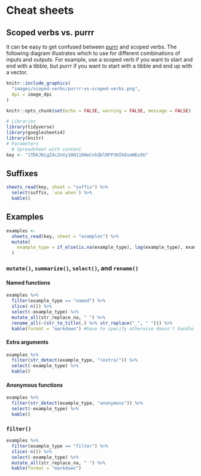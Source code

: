 
# Cheat sheets

## Scoped verbs vs. purrr

It can be easy to get confused between [purrr](https://dcl-prog.stanford.edu/purrr-basics.html) and scoped verbs. The following diagram illustrates which to use for different combinations of inputs and outputs. For example, use a scoped verb if you want to start and end with a tibble, but purrr if you want to start with a tibble and end up with a vector.

```r
knitr::include_graphics(
  "images/scoped-verbs/purrr-vs-scoped-verbs.png", 
  dpi = image_dpi
)
```


```r
knitr::opts_chunk$set(echo = FALSE, warning = FALSE, message = FALSE)
```

```r
# Libraries
library(tidyverse)
library(googlesheets4)
library(knitr)
# Parameters
  # Spreadsheet with content
key <- "1TDkJNigZ4c2nVy18N116HwCnkQblRFP3HIkOsmWEo9U"
```

## Suffixes

```r
sheets_read(key, sheet = "suffix") %>% 
  select(suffix, `use when`) %>% 
  kable() 
```

## Examples

```r
examples <-
  sheets_read(key, sheet = "examples") %>% 
  mutate(
    example_type = if_else(is.na(example_type), lag(example_type), example_type)
  )
```

### `mutate()`, `summarize()`, `select()`, and `rename()`

#### Named functions

```r
examples %>% 
  filter(example_type == "named") %>% 
  slice(-n()) %>% 
  select(-example_type) %>% 
  mutate_all(str_replace_na, " ") %>% 
  rename_all(~(str_to_title(.) %>% str_replace("_", " "))) %>% 
  kable(format = "markdown") #have to specify otherwise doesn't handle empty rows well
```

#### Extra arguments

```r
examples %>%
  filter(str_detect(example_type, "(extra)")) %>%
  select(-example_type) %>% 
  kable()
```

#### Anonymous functions

```r
examples %>% 
  filter(str_detect(example_type, "anonymous")) %>% 
  select(-example_type) %>% 
  kable()
```

### `filter()`

```r
examples %>% 
  filter(example_type == "filter") %>% 
  slice(-n()) %>% 
  select(-example_type) %>% 
  mutate_all(str_replace_na, " ") %>% 
  kable(format = "markdown")
```

